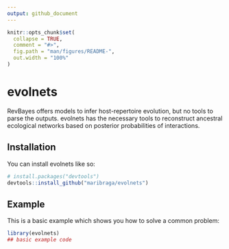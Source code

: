 ```yaml
---
output: github_document
---
```


<!-- README.md is generated from README.Rmd. Please edit that file -->

```r
knitr::opts_chunk$set(
  collapse = TRUE,
  comment = "#>",
  fig.path = "man/figures/README-",
  out.width = "100%"
)
```

# evolnets

<!-- badges: start -->
<!-- badges: end -->

RevBayes offers models to infer host-repertoire evolution, but no tools to parse the outputs. evolnets has the necessary tools to reconstruct ancestral ecological networks based on posterior probabilities of interactions. 


## Installation

You can install evolnets like so:

``` r
# install.packages("devtools")
devtools::install_github("maribraga/evolnets")
```
## Example

This is a basic example which shows you how to solve a common problem:

```r
library(evolnets)
## basic example code
```


